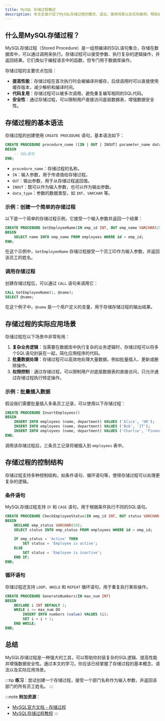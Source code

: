 ```yaml
---
title: MySQL 存储过程概述
description: 本文全面介绍了MySQL存储过程的概念、语法、使用场景以及实际案例，帮助初学者快速掌握存储过程的基本知识。
---
```


## 什么是MySQL存储过程？

MySQL存储过程（Stored Procedure）是一组预编译的SQL语句集合，存储在数据库中，可以通过调用来执行。存储过程可以接受参数、执行复杂的逻辑操作，并返回结果。它们类似于编程语言中的函数，但专门用于数据库操作。

存储过程的主要优点包括：
- **提高性能**：存储过程在首次执行时会被编译并缓存，后续调用时可以直接使用缓存版本，减少解析和编译时间。
- **代码复用**：存储过程可以被多次调用，避免重复编写相同的SQL代码。
- **安全性**：通过存储过程，可以限制用户直接访问底层数据表，增强数据安全性。

## 存储过程的基本语法

存储过程的创建使用 `CREATE PROCEDURE` 语句，基本语法如下：

```sql
CREATE PROCEDURE procedure_name ([IN | OUT | INOUT] parameter_name data_type, ...)
BEGIN
    -- SQL语句
END;
```

- `procedure_name`：存储过程的名称。
- `IN`：输入参数，用于传递值给存储过程。
- `OUT`：输出参数，用于从存储过程返回值。
- `INOUT`：既可以作为输入参数，也可以作为输出参数。
- `data_type`：参数的数据类型，如 `INT`、`VARCHAR` 等。

### 示例：创建一个简单的存储过程

以下是一个简单的存储过程示例，它接受一个输入参数并返回一个结果：

```sql
CREATE PROCEDURE GetEmployeeName(IN emp_id INT, OUT emp_name VARCHAR(255))
BEGIN
    SELECT name INTO emp_name FROM employees WHERE id = emp_id;
END;
```

在这个示例中，`GetEmployeeName` 存储过程接受一个员工ID作为输入参数，并返回该员工的姓名。

### 调用存储过程

创建存储过程后，可以通过 `CALL` 语句来调用它：

```sql
CALL GetEmployeeName(1, @name);
SELECT @name;
```

在这个例子中，`@name` 是一个用户定义的变量，用于存储存储过程的输出结果。

## 存储过程的实际应用场景

存储过程在以下场景中非常有用：

1. **复杂业务逻辑**：当需要在数据库中执行复杂的业务逻辑时，存储过程可以将多个SQL语句封装在一起，简化应用程序的代码。
2. **批量数据处理**：存储过程可以高效地处理大量数据，例如批量插入、更新或删除操作。
3. **权限控制**：通过存储过程，可以限制用户对底层数据表的直接访问，只允许通过存储过程执行特定操作。

### 示例：批量插入数据

假设我们需要批量插入多条员工记录，可以使用以下存储过程：

```sql
CREATE PROCEDURE InsertEmployees()
BEGIN
    INSERT INTO employees (name, department) VALUES ('Alice', 'HR');
    INSERT INTO employees (name, department) VALUES ('Bob', 'IT');
    INSERT INTO employees (name, department) VALUES ('Charlie', 'Finance');
END;
```

调用该存储过程后，三条员工记录将被插入到 `employees` 表中。

## 存储过程的控制结构

存储过程支持多种控制结构，如条件语句、循环语句等，使得存储过程可以处理更复杂的逻辑。

### 条件语句

MySQL存储过程支持 `IF` 和 `CASE` 语句，用于根据条件执行不同的SQL语句。

```sql
CREATE PROCEDURE CheckEmployeeStatus(IN emp_id INT, OUT status VARCHAR(50))
BEGIN
    DECLARE emp_status VARCHAR(50);
    SELECT status INTO emp_status FROM employees WHERE id = emp_id;
    
    IF emp_status = 'Active' THEN
        SET status = 'Employee is active';
    ELSE
        SET status = 'Employee is inactive';
    END IF;
END;
```

### 循环语句

存储过程还支持 `LOOP`、`WHILE` 和 `REPEAT` 循环语句，用于重复执行某些操作。

```sql
CREATE PROCEDURE GenerateNumbers(IN max_num INT)
BEGIN
    DECLARE i INT DEFAULT 1;
    WHILE i <= max_num DO
        INSERT INTO numbers (value) VALUES (i);
        SET i = i + 1;
    END WHILE;
END;
```

## 总结

MySQL存储过程是一种强大的工具，可以帮助你封装复杂的SQL逻辑、提高性能并增强数据安全性。通过本文的学习，你应该已经掌握了存储过程的基本概念、语法以及实际应用场景。

:::tip
**练习**：尝试创建一个存储过程，接受一个部门名称作为输入参数，并返回该部门的所有员工姓名。
:::

:::note
**附加资源**：
- [MySQL官方文档 - 存储过程](https://dev.mysql.com/doc/refman/8.0/en/stored-programs-defining.html)
- [MySQL存储过程教程](https://www.mysqltutorial.org/mysql-stored-procedure-tutorial.aspx)
:::